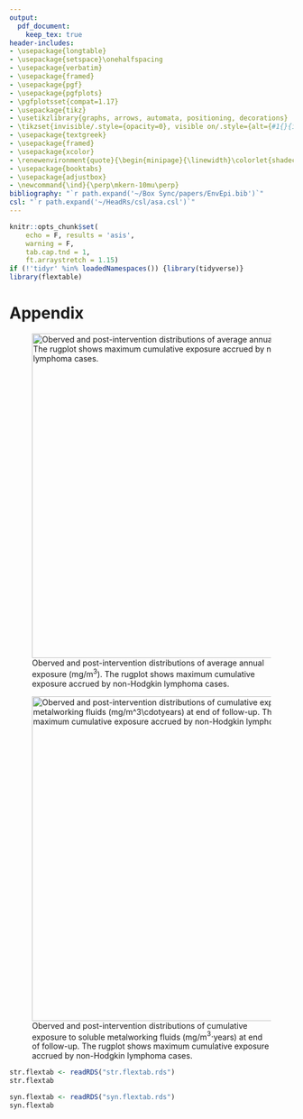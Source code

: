 ```yaml
---
output:
  pdf_document:
    keep_tex: true
header-includes:
- \usepackage{longtable}
- \usepackage{setspace}\onehalfspacing
- \usepackage{verbatim}
- \usepackage{framed}
- \usepackage{pgf}
- \usepackage{pgfplots}
- \pgfplotsset{compat=1.17}
- \usepackage{tikz}
- \usetikzlibrary{graphs, arrows, automata, positioning, decorations}
- \tikzset{invisible/.style={opacity=0}, visible on/.style={alt={#1{}{invisible}}}, alt/.code args={<#1>#2#3}{\alt<#1>{\pgfkeysalso{#2}}{\pgfkeysalso{#3}}},}
- \usepackage{textgreek}
- \usepackage{framed}
- \usepackage{xcolor}
- \renewenvironment{quote}{\begin{minipage}{\linewidth}\colorlet{shadecolor}{orange!15}\begin{snugshade}}{\end{snugshade}\end{minipage}}
- \usepackage{booktabs}
- \usepackage{adjustbox}
- \newcommand{\ind}{\perp\mkern-10mu\perp}
bibliography: "`r path.expand('~/Box Sync/papers/EnvEpi.bib')`"
csl: "`r path.expand('~/HeadRs/csl/asa.csl')`"
---
```


```{=tex}
\renewcommand{\thetable}{A\arabic{table}}
\renewcommand{\thefigure}{A\arabic{figure}}
\renewcommand{\arraystretch}{1}
```

```r
knitr::opts_chunk$set(
	echo = F, results = 'asis',
	warning = F,
	tab.cap.tnd = 1,
	ft.arraystretch = 1.15)
if (!'tidyr' %in% loadedNamespaces()) {library(tidyverse)}
library(flextable)
```


# Appendix

![Oberved and post-intervention distributions of average annual exposure (mg/m^3^). The rugplot shows maximum cumulative exposure accrued by non-Hodgkin lymphoma cases.](`r here::here("resources/images", "shift-avg-soluble.png")`){width=6in}

![Oberved and post-intervention distributions of cumulative exposure to soluble metalworking fluids (mg/m$^3\cdot$years) at end of follow-up. The rugplot shows maximum cumulative exposure accrued by non-Hodgkin lymphoma cases.](`r here::here("resources/images", "shift-cum-soluble.png")`){width=6in}

```r
str.flextab <- readRDS("str.flextab.rds")
str.flextab
```

```r
syn.flextab <- readRDS("syn.flextab.rds")
syn.flextab
```
